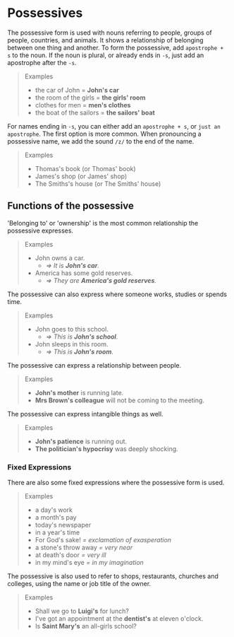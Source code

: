 # Possessives

The possessive form is used with nouns referring to people, groups of people, countries, and animals. It shows a relationship of belonging between one thing and another. To form the possessive, add `apostrophe + s` to the noun. If the noun is plural, or already ends in `-s`, just add an apostrophe after the `-s`.

> Examples
>
> - the car of John = **John's car**
> - the room of the girls = **the girls' room**
> - clothes for men = **men's clothes**
> - the boat of the sailors = **the sailors' boat**

For names ending in `-s`, you can either add an `apostrophe + s`, or `just an apostrophe`. The first option is more common. When pronouncing a possessive name, we add the sound `/z/` to the end of the name.

> Examples
>
> - Thomas's book (or Thomas' book)
> - James's shop (or James' shop)
> - The Smiths's house (or The Smiths' house)

## Functions of the possessive

'Belonging to' or 'ownership' is the most common relationship the possessive expresses.

> Examples
>
> - John owns a car.
>   - _=> It is **John's car**._
> - America has some gold reserves.
>   - _=> They are **America's gold reserves**._

The possessive can also express where someone works, studies or spends time.

> Examples
>
> - John goes to this school.
>   - _=> This is **John's school**._
> - John sleeps in this room.
>   - _=> This is **John's room**._

The possessive can express a relationship between people.

> Examples
>
> - **John's mother** is running late.
> - **Mrs Brown's colleague** will not be coming to the meeting.

The possessive can express intangible things as well.

> Examples
>
> - **John's patience** is running out.
> - **The politician's hypocrisy** was deeply shocking.

### Fixed Expressions

There are also some fixed expressions where the possessive form is used.

> Examples
>
> - a day's work
> - a month's pay
> - today's newspaper
> - in a year's time
> - For God's sake! _= exclamation of exasperation_
> - a stone's throw away _= very near_
> - at death's door _= very ill_
> - in my mind's eye _= in my imagination_

The possessive is also used to refer to shops, restaurants, churches and colleges, using the name or job title of the owner.

> Examples
>
> - Shall we go to **Luigi's** for lunch?
> - I've got an appointment at the **dentist's** at eleven o'clock.
> - Is **Saint Mary's** an all-girls school?
